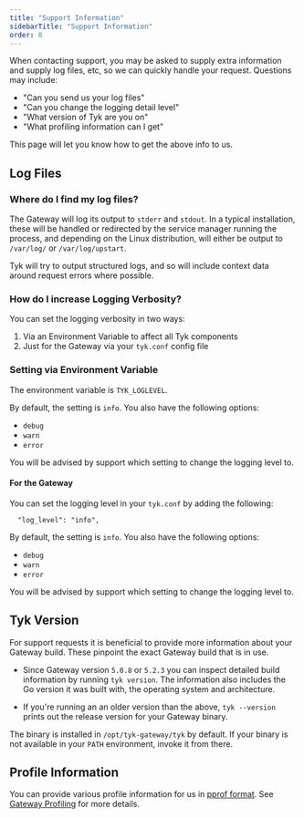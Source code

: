 ```yaml
---
title: "Support Information"
sidebarTitle: "Support Information"
order: 8
---
```


When contacting support, you may be asked to supply extra information and supply log files, etc, so we can quickly handle your request. Questions may include:

* "Can you send us your log files"
* "Can you change the logging detail level"
* "What version of Tyk are you on"
* "What profiling information can I get"


This page will let you know how to get the above info to us.

## Log Files

### Where do I find my log files?

The Gateway will log its output to `stderr` and `stdout`. In a typical installation, these will be handled or redirected by the service manager running the process, and depending on the Linux distribution, will either be output to `/var/log/` or `/var/log/upstart`.

Tyk will try to output structured logs, and so will include context data around request errors where possible.

### How do I increase Logging Verbosity?

You can set the logging verbosity in two ways:

 1. Via an Environment Variable to affect all Tyk components
 2. Just for the Gateway via your `tyk.conf` config file  

### Setting via Environment Variable

The environment variable is `TYK_LOGLEVEL`.

By default, the setting is `info`. You also have the following options:

* `debug`
* `warn`
* `error`

You will be advised by support which setting to change the logging level to.

#### For the Gateway

You can set the logging level in your `tyk.conf` by adding the following:

```{.copyWrapper}
  "log_level": "info",
```

By default, the setting is `info`. You also have the following options:

* `debug`
* `warn`
* `error`

You will be advised by support which setting to change the logging level to.

## Tyk Version

For support requests it is beneficial to provide more information about your Gateway build. These pinpoint the exact Gateway build that is in use.

- Since Gateway version `5.0.8` or `5.2.3` you can inspect detailed build information by running `tyk version`. The information also includes the Go version it was built with, the operating system and architecture.

- If you're running an an older version than the above, `tyk --version` prints out the release version for your Gateway binary.

The binary is installed in `/opt/tyk-gateway/tyk` by default. If your binary is not available in your `PATH` environment, invoke it from there.

## Profile Information

You can provide various profile information for us in [pprof format](https://github.com/google/pprof/). See [Gateway Profiling](/troubleshooting/tyk-gateway/profiling) for more details.




